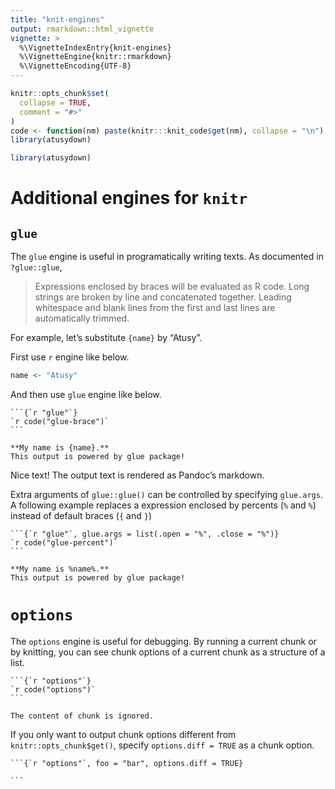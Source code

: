 ```yaml
---
title: "knit-engines"
output: rmarkdown::html_vignette
vignette: >
  %\VignetteIndexEntry{knit-engines}
  %\VignetteEngine{knitr::rmarkdown}
  %\VignetteEncoding{UTF-8}
---
```


```r
knitr::opts_chunk$set(
  collapse = TRUE,
  comment = "#>"
)
code <- function(nm) paste(knitr:::knit_code$get(nm), collapse = "\n")
library(atusydown)
```

```.r
library(atusydown)
```

# Additional engines for `knitr`

## `glue`

The `glue` engine is useful in programatically writing texts.
As documented in `?glue::glue`,

> Expressions enclosed by braces will be evaluated as R code. Long strings are broken by line and concatenated together. Leading whitespace and blank lines from the first and last lines are automatically trimmed.

For example, let's substitute `{name}` by "Atusy".

First use `r` engine like below.

```r
name <- "Atusy"
```

And then use `glue` engine like below.

````.text
```{`r "glue"`}
`r code("glue-brace")`
```
````

```glue
**My name is {name}.**
This output is powered by glue package!
```

Nice text!
The output text is rendered as Pandoc's markdown.

Extra arguments of `glue::glue()` can be controlled by specifying `glue.args`.
A following example 
  replaces a expression enclosed by percents (`%` and `%`) 
  instead of default braces (`{` and `}`)

````.text
```{`r "glue"`, glue.args = list(.open = "%", .close = "%")}
`r code("glue-percent")`
```
````

```glue
**My name is %name%.**
This output is powered by glue package!
```

# `options`

The `options` engine is useful for debugging.
By running a current chunk or by knitting, 
you can see chunk options of a current chunk as a structure of a list.

````.text
```{`r "options"`}
`r code("options")`
```
````

```options
The content of chunk is ignored.
```

If you only want to output chunk options different from `knitr::opts_chunk$get()`,
specify `options.diff = TRUE` as a chunk option.

````.text
```{`r "options"`, foo = "bar", options.diff = TRUE}

```
````

```options

```
